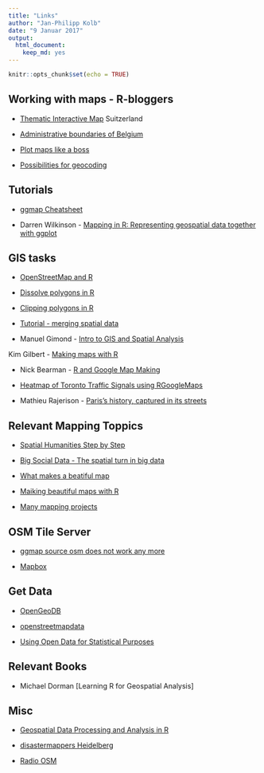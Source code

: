 ```yaml
---
title: "Links"
author: "Jan-Philipp Kolb"
date: "9 Januar 2017"
output: 
  html_document: 
    keep_md: yes
---
```


```r
knitr::opts_chunk$set(echo = TRUE)
```

## Working with maps - R-bloggers

- [Thematic Interactive Map](https://www.r-bloggers.com/thematic-interactive-map/) Suitzerland

- [Administrative boundaries of Belgium](https://www.r-bloggers.com/belgiummaps-statbel-r-package-with-administrative-boundaries-of-belgium-2/)

- [Plot maps like a boss](https://www.r-bloggers.com/plot-maps-like-a-boss/)

- [Possibilities for geocoding](http://www.webcodepro.net/pdfs/pw-top-10-maps.pdf)

## Tutorials

- [ggmap Cheatsheet](https://www.nceas.ucsb.edu/~frazier/RSpatialGuides/ggmap/ggmapCheatsheet.pdf)

- Darren Wilkinson - [Mapping in R: Representing geospatial data together with ggplot](https://wilkinsondarren.wordpress.com/2013/02/01/mapping-in-r-representing-geospatial-data-together-with-ggplot/)

## GIS tasks

- [OpenStreetMap and R](http://osmar.r-forge.r-project.org/)

- [Dissolve polygons in R](https://philmikejones.wordpress.com/2015/09/03/dissolve-polygons-in-r/)

- [Clipping polygons in R](https://philmikejones.wordpress.com/2015/09/01/clipping-polygons-in-r/)

- [Tutorial - merging spatial data](http://www.nickeubank.com/wp-content/uploads/2015/10/RGIS2_MergingSpatialData_part1_Joins.html)

- Manuel Gimond - [Intro to GIS and Spatial Analysis](https://mgimond.github.io/Spatial/index.html)

Kim Gilbert - [Making maps with R](http://www.molecularecologist.com/2012/09/making-maps-with-r/)

- Nick Bearman - [R and Google Map Making](https://rpubs.com/nickbearman/r-google-map-making)

- [Heatmap of Toronto Traffic Signals using RGoogleMaps](https://www.r-bloggers.com/heatmap-of-toronto-traffic-signals-using-rgooglemaps/)


- Mathieu Rajerison - [Paris's history, captured in its streets](http://blog.revolutionanalytics.com/2015/02/pariss-history-captured-in-its-streets.html)

## Relevant Mapping Toppics

- [Spatial Humanities Step by Step](http://spatial.scholarslab.org/stepbystep/)

- [Big Social Data - The spatial turn in big data](http://de.slideshare.net/rheimann04/big-social-data-the-spatial-turn-in-big-data)

- [What makes a beatiful map](http://gis.stackexchange.com/questions/3083/what-makes-a-map-beautiful/45518#45518)

- [Maiking beautiful maps with R](http://gis.stackexchange.com/questions/48828/making-beautiful-maps-in-r)

- [Many mapping projects](http://tracemedia.co.uk/)

## OSM Tile Server


- [ggmap source osm does not work any more](https://help.openstreetmap.org/questions/41673/get-open-street-map-in-r)

- [Mapbox](https://rpubs.com/walkerke/rstudio-mapbox)

## Get Data

- [OpenGeoDB](http://opengeodb.giswiki.org/wiki/OpenGeoDB)

- [openstreetmapdata](http://openstreetmapdata.com/)

- [Using Open Data for Statistical Purposes](http://sk53-osm.blogspot.de/2016/10/using-open-data-for-statistical-purposes.html)

## Relevant Books

- Michael Dorman [Learning R for Geospatial Analysis]


## Misc

- [Geospatial Data Processing and Analysis in R](http://rpubs.com/ajlyons/rspatialdata)

- [disastermappers Heidelberg](https://disastermappers.wordpress.com/)

- [Radio OSM](http://sk53-osm.blogspot.de/2016/10/using-open-data-for-statistical-purposes.html)

